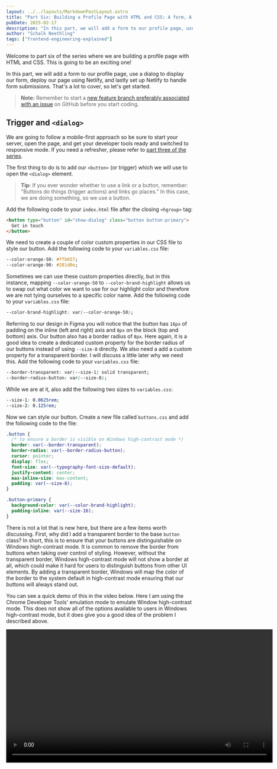 ```yaml
---
layout: ../../layouts/MarkdownPostLayout.astro
title: "Part Six: Building a Profile Page with HTML and CSS: A form, A Dialog, and Netlify"
pubDate: 2025-02-17
description: "In this part, we will add a form to our profile page, use a dialog to display our form, deploy our page using Netlify, and set up Netlify to handle form submissions."
author: "Schalk Neethling"
tags: ["frontend-engineering-explained"]
---
```



Welcome to part six of the series where we are building a profile page with HTML and CSS. This is going to be an exciting one!

In this part, we will add a form to our profile page, use a dialog to display our form, deploy our page using Netlify, and lastly set up Netlify to handle form submissions. That's a lot to cover, so let's get started.

> **Note:** Remember to start a [new feature branch preferably associated with an issue](https://github.com/schalkneethling/profile/issues/24) on GitHub before you start coding.

## Trigger and `<dialog>`

We are going to follow a mobile-first approach so be sure to start your server, open the page, and get your developer tools ready and switched to responsive mode. If you need a refresher, please refer to [part three of the series](build-a-profile-page-html-css-part3-wrap-up#mobile-first).

The first thing to do is to add our `<button>` (or trigger) which we will use to open the `<dialog>` element.

> **Tip:** If you ever wonder whether to use a link or a button, remember: "Buttons do things (trigger actions) and links go places." In this case, we are doing something, so we use a button.

Add the following code to your `index.html` file after the closing `<hgroup>` tag:

```html
<button type="button" id="show-dialog" class="button button-primary">
  Get in touch
</button>
```

We need to create a couple of color custom properties in our CSS file to style our button. Add the following code to your `variables.css` file:

```css
--color-orange-50: #ffb657;
--color-orange-90: #281d0e;
```

Sometimes we can use these custom properties directly, but in this instance, mapping `--color-orange-50` to `--color-brand-highlight` allows us to swap out what color we want to use for our highlight color and therefore we are not tying ourselves to a specific color name. Add the following code to your `variables.css` file:

```css
--color-brand-highlight: var(--color-orange-50);
```

Referring to our design in Figma you will notice that the button has `16px` of padding on the inline (left and right) axis and `8px` on the block (top and bottom) axis. Our button also has a border radius of `8px`. Here again, it is a good idea to create a dedicated custom property for the border radius of our buttons instead of using `--size-8` directly. We also need a add a custom property for a transparent border. I will discuss a little later why we need this. Add the following code to your `variables.css` file:

```css
--border-transparent: var(--size-1) solid transparent;
--border-radius-button: var(--size-8);
```

While we are at it, also add the following two sizes to `variables.css`:

```css
--size-1: 0.0625rem;
--size-2: 0.125rem;
```

Now we can style our button. Create a new file called `buttons.css` and add the following code to the file:

```css
.button {
  /* to ensure a border is visible on Windows high-contrast mode */
  border: var(--border-transparent);
  border-radius: var(--border-radius-button);
  cursor: pointer;
  display: flex;
  font-size: var(--typography-font-size-default);
  justify-content: center;
  max-inline-size: max-content;
  padding: var(--size-8);
}

.button-primary {
  background-color: var(--color-brand-highlight);
  padding-inline: var(--size-16);
}
```

There is not a lot that is new here, but there are a few items worth discussing. First, why did I add a transparent border to the base `button` class? In short, this is to ensure that your buttons are distinguishable on Windows high-contrast mode. It is common to remove the border from buttons when taking over control of styling. However, without the transparent border, Windows high-contrast mode will not show a border at all, which could make it hard for users to distinguish buttons from other UI elements. By adding a transparent border, Windows will map the color of the border to the system default in high-contrast mode ensuring that our buttons will always stand out.

You can see a quick demo of this in the video below. Here I am using the Chrome Developer Tools' emulation mode to emulate Window high-contrast mode. This does not show all of the options available to users in Windows high-contrast mode, but it does give you a good idea of the problem I described above.

<Video videoSrc="/profile-tutorial/adding-border-transparent.mp4" width="720" />

If you were quick, you might have noticed that switching to forced colors (high-contrast) mode surfaced a bug in our implementation! If you did not, take another look and focus specifically on the LinkTree component. Our icons disappear in high-contrast mode. This is why it is so important to always test our work in various configurations such as high-contrast mode to ensure that our designs are accessible to all users.

Why is this happening? This is because we are setting our icons using the `background-image` property in CSS and in high-contrast mode, the `background-image` property is forced to `none`. As a result, our icons disappear. I was a little sneaky here in order to demonstrate three things:

1. Do not rely on icons (or color) alone whenever possible.
2. You now know how to set an SVG (or other image format) as a background image and you know when not to do so. **Note:** When used with descriptive text, the icons being hidden in high-contrast mode is not a problem.
3. If you must use icons by themselves, embed the SVG directly in the HTML.

> We will address this bug at the end of this post, but feel free to give it a go yourself.

Back to our button. I set the `cursor` to `pointer` (the little hand with a pointing finger icon) as this is what users expect when hovering over a button. I also like to set the `display` of my buttons to `flex` as this opens up several possibilities you will most likely reach for when styling buttons.

1. If you want to center the content inside the button, you can do so with `justify-content: center;` and `align-items: center;` if needed.
2. If you want to add an icon to your button, you can easily set the desired gap between the icon and the text and,
3. If you want to be able to have an icon either at the start or the end, you can easily accomplish this using `flex-direction: row-reverse;`.

The `max-inline-size: max-content` style is not required and can be omitted depending on your design requirements. In this instance, it felt like the appropriate style for the button. I then ensure that the `font-size` matches the design and give the button a base `padding` of `0.5rem`.

In the primary button class, we merely override the `background-color` and `padding-inline` to match our design. We are not done yet though. While the design does not show it, we need to also take care of a couple of interaction states. Add the following code to your `buttons.css` file:

```css
.button:focus-visible {
  border-color: var(--color-neutral-10);
  outline: var(--size-2) solid var(--color-neutral-80);
  outline-offset: var(--size-2);
}

.button-primary:hover,
.button-primary:focus {
  background-color: var(--color-orange-30);
}
```

We start by defining a global rule for the `focus-visible` state. This selector allows us top apply a specific style when an element (a button in this instance) is focused _and_ the browser has determined that the user is not using a pointing device such as a keyboard. To [quote from the specification](https://drafts.csswg.org/selectors/#the-focus-visible-pseudo):

> While the :focus pseudo-class always matches the currently-focused element, UAs only sometimes visibly indicate focus (such as by drawing a “focus ring”), instead using a variety of heuristics to visibly indicate the focus only when it would be most helpful to the user. The :focus-visible pseudo-class matches a focused element (or pseudo-element) in these situations only, allowing authors to change the appearance of the focus indicator without changing when a focus indicator appears.

To test this, use the <kbd>tab</kbd> key on your keyboard to move focus to the button. The second set of style rules when then apply when the button is hovered over or focused. To test these you will need to exit out of the mobile view as mobile devices do not have a hover state.

Let's add the `<dialog>` element to our page. Add the following code to your `index.html` file after the closing `</main>` tag:

<BaselineStatus id="dialog" />

```html
<dialog id="dialog-contact-form"></dialog>
```

That is pretty much it to be honest, the browser takes care of most of the rest. There are however a few things we need to do. I want to pause for a moment here and set expectations. I will not do a deep dive into the `<dialog>` element here. If you wish to learn all of the details along with when and when not to use the `<dialog>` element, I recently wrote a [detailed post on the `<dialog>` element](html-dialog-native-solution-for-accessible-modal-interactions).

To open the dialog, we need to add a little JavaScript. Create a new folder called `js` and a file called `dialog.js` and add the following code to the file:

```js
const dialogForm = document.querySelector("#dialog-contact-form");
const trigger = document.querySelector("#show-dialog");

trigger.addEventListener("click", () => {
  dialogForm.showModal();
});
```

Just before the closing `<body>` tag in your `index.html` file, add the following code to import the JavaScript file:

```html
<script src="/js/dialog.js"></script>
```

This is a very simple script. We first get a reference to the dialog element and the trigger button. We then add an event listener to the trigger button that listens for a `click` event. When the button is clicked, we call the `showModal()` method on the dialog element. This method is what opens the dialog. If you try it out now, the dialog should open when you click the button. The dialog will also receive focus _and_ if you press the escape key, the dialog will close and move focus back to the element that opened the dialog. These are all things you as a developer would have to implement yourself if you were to create a dialog before the `<dialog>` element was introduced.

It is also advisable to add a button to the dialog to close it. To enable this, we will need a bit of HTML and CSS, no JavaScript. Add the following code to your `index.html` file inside the `<dialog>` element:

```html
<dialog id="dialog-contact-form">
  <form method="dialog">
    <button class="button button-close" type="submit">
      <svg
        xmlns="http://www.w3.org/2000/svg"
        width="16"
        height="16"
        fill="currentColor"
        viewBox="0 0 16 16"
        role="img"
      >
        <path
          d="M2.146 2.854a.5.5 0 1 1 .708-.708L8 7.293l5.146-5.147a.5.5 0 0 1 .708.708L8.707 8l5.147 5.146a.5.5 0 0 1-.708.708L8 8.707l-5.146 5.147a.5.5 0 0 1-.708-.708L7.293 8z"
        />
      </svg>
      <span class="visually-hidden">Close dialog</span>
    </button>
  </form>
</dialog>
```

The first thing to notice is that the form has a `method` attribute set to `dialog`. This is a new value for the `method` attribute and has special meaning to the browser. It essentially tells that browser that when this form is submitted, there is no data to submit and it should instead close the dialog that matches the current context. As such, all that the form contains is a button with a `type` of `submit`. You will also notice that we embed the SVG in the HTML here as we are relying on the icon alone and do not want it to disappear in high-contrast mode. We also add a `visually-hidden` class to the text that reads "Close dialog". You will remember from an earlier post that this class is used to hide text visually but keep it available to screen readers.

> **Note:** Now that we have add an interactive element (the close button) to the `<dialog>` element, you will notice that it receives focus and not the dialog itself. This is as intended and is done by the browser using internal heuristics.

When you open the dialog now, you will see the close button. If you click the button, the dialog will close as expected. There is something else that is added when a dialog is shown like this. The browser will add a backdrop behind the dialog and also make the page content inert. This means that the user cannot interact with the page content until they close the dialog. You can test this by trying to click any of the links in the LinkTree while the dialog is open.

While the backdrop isn't visible yet, we have full control over its styling. Add the following code to your `variables.css` file:

```css
--dialog-backdrop: rgba(0 0 0 / 50%);
```

Then add a new CSS file called `dialog.css` and add the following code to the file:

```css
dialog::backdrop {
  background: rgba(0 0 0 / 50%);
}
```

Remember to import it into the main CSS file. I kept this simple, but feel free to experiment and find a style you like. If you open the dialog now, you will see a semi-transparent black backdrop behind the dialog. This adds a good visual cue to the user and wraps up the `<dialog>`.

## The Contact Form

Before we add the contact form, let's add a heading to our dialog. We will also associate the heading with the dialog element itself so that this dialog will be uniquely identifiable to screen readers. Add the following code to your `index.html` file inside the `<dialog>` element, just after the previous `<form>` element:

```html
<h2 id="dialog-contact-form-title">Get in touch</h2>
```

Now update the `<dialog>` element to include the `aria-labelledby` attribute and associate it with the heading we just added. Add the following code to your `index.html` file inside the `<dialog>` element:

```html
<dialog
  aria-labelledby="dialog-contact-form-title"
  id="dialog-contact-form"
></dialog>
```

Onto the form. Add the following code to your `index.html` file inside the `<dialog>` element, just after the previous `<h2>` element:

```html
<form name="contact" method="post" action="/">
  <fieldset>
    <legend>Enter your details (all fields are required)</legend>

    <div class="form-group">
      <label for="name">Name</label>
      <input type="text" id="name" name="name" required />
    </div>

    <div class="form-group">
      <label for="email">Email</label>
      <input type="email" id="email" name="email" required />
    </div>

    <div class="form-group">
      <label for="message">Message</label>
      <textarea rows="5" id="message" name="message" required></textarea>
    </div>

    <button type="submit" class="button button-primary">Send message</button>
  </fieldset>
</form>
```

Because we will be sending data somewhere, we are using the `POST` method for the form. We also set the `action` attribute to `/` which is the root of our site. This is a placeholder for now, but we will update this later when we set up Netlify to handle form submissions. Next, we wrap the form elements in a `fieldset` element (as these all make up a cohesive unit) and add a `legend` element to provide a descriptive title for the form. We also take the opportunity to ensure that the user understands that all of the fields are required in order to submit the form.

We wrap each group of fields in a `div` element with a class of `form-group`. This is a little utility I use a lot that we will add to our CSS in a moment. We also add a `label` element for each input field. The `for` attribute of the `label` element is associated with the `id` attribute of the form field. This is important for screen readers as it allows them to associate the label with the form field. We also set the `required` attribute on each form field to ensure that the user cannot submit the form without filling in all of the fields.

Lastly we add a submit button to the form. This button is styled the same as our other buttons and has a `type` of `submit`. This is important as it tells the browser that this button should submit the form when clicked. If you click the button now, the form will submit and the page will refresh, but nothing is happening just yet.

Let's add the CSS for the `form-group` utility class to our `utils.css` file:

```css
/**
 * A utility class used on a wrapper element such as a `div` to group two form elements
 * commonly a label and an input.
 * - Sets the display to grid.
 * - Sets the a 0.25rem gap between the elements.
 * - Sets the margin block end to 0.5rem.
 */
.form-group {
  display: grid;
  gap: var(--size-4);
  margin-block-end: var(--size-8);
}
```

Let us tighten this all up some more by taking it from the top. On small screen devices such as phones, we probably want to dialog to take over the entire display. To do this, add the following to your `dialog.css` file:

```css
@media screen and (width < 48rem) {
  dialog {
    block-size: 100vh;
    inline-size: 100vw;
  }
}
```

This is where we are going to start encountering the idea of shared-first CSS. We are still using a mobile-first approach as these two approaches are not mutually exclusive but can work really well together.

> **Tip:** You can read all about the [shared-first approach for CSS](https://www.mgrossklaus.de/notes/2023-02-18-mobile-first-versus-shared-first-css/) on the blog of my colleague [Michael Großklaus](https://www.mgrossklaus.de/).

Next we want our close button to be positioned to the right (or end) of the dialog. We could use absolute positioning, but we can achieve the same with Flexbox. Add the following code to your `dialog.css` file:

```css
[method="dialog"] {
  display: flex;
  justify-content: end;
}
```

We select the appropriate `<form>` element by using an attribute selector that we know will be unique to the form containing the close button. By setting the `display` of the form to `flex` and the `justify-content` to `end`, the button will be pushed to the end of the dialog. We are also using a local property value here and as a result this will adjust appropriately should the writing orientation change from left-to-right to right-to-left.

Next we want to remove a bit of margin from the heading so, let's start by giving it a class:

```html
<h2 class="dialog-heading" id="dialog-contact-form-title">Get in touch</h2>
```

Then add the following code to your `dialog.css` file:

```css
.dialog-heading {
  margin-block-end: 0;
}
```

Next, let's cleanup the `fieldset` and legend a little. Add the following to `forms.css`:

```css
fieldset {
  border: 0;
  padding-inline: 0;
}

legend {
  margin-block-end: var(--size-8);
}
```

And lastly, let's add some spacing between the form fields and the submit button. Add the following to `forms.css`:

```css
dialog .button {
  margin-block-start: var(--size-16);
}
```

Great! Now our dialog is looking pretty good. If you open the dialog now, you will see that it takes up the entire screen on small devices and that the close button is positioned to the right of the dialog. The form is also looking good. Go head and switch over to a larger viewport size as as the iPad Mini (1024px by 768px).

When you open the dialog now, you will see that the dialog is not taking up the entire screen. This demonstrates the shared-first approach to CSS. Instead of setting the previous rules as the default for the `<dialog>` and then needing to override it for larger viewports, we specifically targeted smaller viewports and so, when we switch to a larger viewport, the style rules are simply no longer applied.

However, you will notice that our trigger button is not aligned correctly. Because we used grid on the container, this is an easy fix. Add the following to your `about.css` file:

```css
@media screen and (width > 47.9375rem) {
  .about-me-header {
    place-items: center;
  }
}
```

Here again, we can see that there is nothing to override on smaller viewport (or from smaller viewports), we are specifically targeting larger viewports. the `<dialog>` does feel a little cramped so, let's change that:

```css
@media screen and (width > 47.9375rem) {
  dialog {
    inline-size: 30rem;
  }
}
```

One small tweak to make the `<dialog>` pop a little on these larger viewports. Add the following custom property to your `variables.css` file:

```css
--dialog-box-shadow: 0 0 1rem rgba(0 0 0 / 30%);
```

Then add the following to your `dialog.css` file:

```css
@media screen and (width > 47.9375rem) {
  dialog {
    box-shadow: var(--dialog-box-shadow);
    inline-size: 30rem;
  }
}
```

> **Note:** But what are we sharing? We are sharing the CSS properties that are not dependent on the viewport size. This is a very simple example, but as you start to build more complex layouts, you will find that you can share a lot more than you might initially think. In fact, you could clean things up a little and move the styling for the backdrop into the media query targeting larger viewports as it is not needed on smaller viewports where the dialog takes up the entire screen. In other words, these styles are note technically needed to be shared.

## Deploying to Netlify

Now that we have everything ready, let's deploy our site to Netlify. If you do not have a Netlify account, you can sign up for free at [netlify.com](https://www.netlify.com/) using your GitHub account. Once you have signed up, we first need to [push out latest changes to GitHub and merge everything to `main`](https://github.com/schalkneethling/profile/pull/26).

> **Note:** If you chose to not go the GitHub route, you can use [Netlify Drop and drag and drop your folder](https://app.netlify.com/drop) to deploy it. I would highly encourage you to explore doing this using GitHub as it will make your life a lot easier in the long run.

Once you have signed up and merged everything into `main`, log into Netlify and click the "Add new site" button and select, "Import existing project" from the dropdown. On the next screen choose GitHub. A window will open where you will have to authorize Netlify and give it access to your GitHub repositories. You can choose to give it access to all of your repositories or only choose the repository containing your profile page.

Once you see the repository in the list, click on it. You can leave everything at the default settings or choose a custom name for your site. Once you are ready, click on the deploy button. On the next page you will see the build process happening. Once the build is complete, you will see a link to your site. Click on the link to open your site in a new tab.

Whoa! Your page is live on the internet. Give yourself a pat on the back. Well done.

### Netlify Forms

> **Note:** On the free plan you get 100 form submissions per month. One this is exceeded you will need to upgrade to one of the paid plans. You can find more information on the [Netlify pricing page](https://www.netlify.com/pricing/).

Now, in the sidebar you will see a link called forms. When you click on this link you will be taken to a page where you can enable form detection for the site. Go ahead and do so. With forms support enabled, we can finish the remaining steps.

> **Tip:** There are a few ways you can handle form submissions with Netlify. While we will do so using JavaScript, there are also simpler and much more involved options. Please refer to the [Netlify forms documentation](https://docs.netlify.com/forms/setup/) to learn more about the options available to you.

We will start by adding the `data-netlify="true"` attribute to the form element. This is what tells Netlify that this form should be handled by their form submission service. Add the following to your `index.html` file as part of the contact form's `<form>` element:

> **Reminder:** Remember to create a new feature branch before continuing.

```html
<form name="contact" method="post" action="/" data-netlify="true"></form>
```

Next, in the `js` folder add a file named `form-handler.js` and add the following code to the file:

```js
const form = document.querySelector("[name='contact']");

form.addEventListener("submit", async (event) => {
  event.preventDefault();

  try {
    const formData = new FormData(form);
    const response = await fetch(form.getAttribute("action"), {
      method: "POST",
      headers: { "Content-Type": "application/x-www-form-urlencoded" },
      body: new URLSearchParams(formData).toString(),
    });

    if (response && response.ok) {
      form.reset();
    }
  } catch (error) {
    console.error(error);
  }
});
```

Next, import the JavaScript file inside your `index.html`:

```html
<script src="/js/form-handler.js"></script>
```

This series is not about JavaScript, but I do not want you to walk away feeling that you do not have any idea what you just did so, let's walk through the code. We start by getting a reference to the form element. We then add an event listener to the form that listens for a `submit` event. When the form is submitted, we prevent the default behavior of the form (which is to submit the form and refresh the page). We then create a new `FormData` object from the form and send it to the server using the `fetch` API.

Because things can go wrong when we do this, we wrap everything in a `try...catch` block. If everything goes well, we reset the form. If something goes wrong, the code inside the `catch` will be executed which will log the error to the console (**Note:** This is not something you want to do on a production website).

We can do little bit more though, right? Let's add a little feedback to the user. Add the following code to your `index.html` file between the heading and the form:

```html
<p class="form-success" hidden>
  Your information has been successfully submitted. Thank you.
</p>
<p class="form-critical" hidden>
  Oh no! Something went wrong. Please try again.
</p>
```

Here we use the HTML `hidden` attribute to hide both of these elements by default. We will show one or the other based on the outcome of the form submission. Next, update the `form-handler.js` file to show the appropriate message based on the outcome of the form submission:

```js
const form = document.querySelector("[name='contact']");

form.addEventListener("submit", async (event) => {
  event.preventDefault();

  const formCritical = document.querySelector(".form-critical");
  const formSuccess = document.querySelector(".form-success");

  formSuccess.hidden = true;
  formCritical.hidden = true;

  try {
    const formData = new FormData(form);
    const response = await fetch(form.getAttribute("action"), {
      method: "POST",
      headers: { "Content-Type": "application/x-www-form-urlencoded" },
      body: new URLSearchParams(formData).toString(),
    });

    if (response && response.ok) {
      form.reset();
      formSuccess.hidden = false;
    }
  } catch (error) {
    formCritical.hidden = false;
  }
});
```

Here we get references to the success and error messages and hide them in case one of them is currently shown. We then show the appropriate message based on the outcome of the form submission. If the form submission is successful, we show the success message. If something goes wrong, we show the error message. We have now also removed the `console.error` which is not something you want to show to users, even if it is hidden in the developer tools.

Let's add some CSS to make those message a bit more presentable. Add the following custom properties to your `variables.css` file:

```css
--color-green-90: #054e3b;
--color-green-10: #d1fae5;

--color-red-90: #450a0a;
--color-red-10: #fecaca;

--color-success-light: var(--color-green-10);
--color-success-dark: var(--color-green-90);

--color-critical-light: var(--color-red-10);
--color-critical-dark: var(--color-red-90);

--border-success: var(--size-1) solid var(--color-success-dark);
--border-critical: var(--size-1) solid var(--color-critical-dark);
```

The inside `forms.css` add the following code:

```css
.form-critical,
.form-success {
  padding-block: var(--size-4);
  padding-inline: var(--size-8);
}

.form-critical {
  background-color: var(--color-critical-light);
  border: var(--border-critical);
  color: var(--color-critical-dark);
}

.form-success {
  background-color: var(--color-success-light);
  border: var(--border-success);
  color: var(--color-success-dark);
}
```

Because of how Netlify Forms work (it requires a build process on Netlify) we cannot test this locally. Because what we are building here is not mission critical and the world will not blow up if our form does not work, we can go ahead and commit, push, and merge our work. If you are deploying from GitHub, then a deployment will automatically be kicked of as soon as you merge to `main`. If you are using Netlify Drop, you can drag and drop your folder again to deploy the changes.

In both instances, keep and eye on your deployment status using the site's dashboard. Once the deployment has succeeded, go ahead and try to send yourself a message. If all goes well 🤞 you should see the success message show up and the form being reset. Go back to Netlify and click on the link to your forms in the sidebar.

Under active forms you should see one called "contact". Depending on how many times you submitted the form, there will be one or more submissions. Click on the form and you will be shown a list of submissions. Clicking on any of these will show the details of the message. You can also delete message from there or mark them as spam.

> **Tip:** You can also set up various types of notification for form submissions if you do not always want to check your messages using the Netlify admin. You can learn more about this in the [Netlify forms documentation](https://docs.netlify.com/forms/notifications/).

Wow! We have achieved a lot in this post and over the course of the series. There is one more thing to do. Let's fix the bug with those icons in our LinkTree component. Remember to pull down everything so your `main` branch is in sync with the remote. Then create a new feature branch and let's get started.

## Fixing the LinkTree Icons

Because you may want to refer back to how we did the icons as background images, we will keep the `icons.css` file around and simply remove the import from `main.css`. Once you have done this, you will notice that the icons are no longer visible, as expected. Inside your `index.html` file, update all of the links in the LinkTree to resemble the one below:

````html
<li>
  <a
    class="linktree-link"
    href="https://github.com/schalkneethling"
    rel="external"
  >
    <svg width="25" height="24" fill="none" xmlns="http://www.w3.org/2000/svg">
      <g clip-path="url(#a)">
        <path
          d="M20.03 7.095a5.605 5.605 0 0 0-.505-4.47.75.75 0 0 0-.65-.375 5.601 5.601 0 0 0-4.5 2.25h-2.25a5.601 5.601 0 0 0-4.5-2.25.75.75 0 0 0-.65.375 5.604 5.604 0 0 0-.504 4.47A5.45 5.45 0 0 0 5.75 9.75v.75a5.255 5.255 0 0 0 4.541 5.2A3.731 3.731 0 0 0 9.5 18v.75H7.25A2.25 2.25 0 0 1 5 16.5a3.75 3.75 0 0 0-3.75-3.75.75.75 0 1 0 0 1.5A2.25 2.25 0 0 1 3.5 16.5a3.75 3.75 0 0 0 3.75 3.75H9.5v1.5a.75.75 0 1 0 1.5 0V18a2.25 2.25 0 0 1 4.5 0v3.75a.75.75 0 1 0 1.5 0V18c0-.833-.278-1.643-.791-2.3a5.255 5.255 0 0 0 4.541-5.2v-.75a5.451 5.451 0 0 0-.72-2.655Zm-.78 3.405a3.75 3.75 0 0 1-3.75 3.75H11a3.75 3.75 0 0 1-3.75-3.75v-.75c.01-.75.234-1.482.647-2.107A.75.75 0 0 0 8 6.922a4.107 4.107 0 0 1 .074-3.149 4.114 4.114 0 0 1 3.03 1.881.75.75 0 0 0 .63.346h3.032a.75.75 0 0 0 .632-.346 4.112 4.112 0 0 1 3.03-1.88 4.108 4.108 0 0 1 .072 3.148.758.758 0 0 0 .094.717c.417.626.645 1.359.656 2.111v.75Z"
          fill="currentColor"
        />
      </g>
      <defs>
        <clipPath id="a">
          <path fill="#fff" transform="translate(.5)" d="M0 0h24v24H0z" />
        </clipPath>
      </defs>
    </svg>
    <span class="visually-hidden">Collaborate with me on GitHub</span>
  </a>
</li>
````

All I did here was to embed the SVG directly inside the anchor element. You will notice that the color of the icons are not quite what we had and need. When a link has not yet been visited it is a bright blue, and if we clicked on any of the links before, it has a purple color. This is because we previous controlled this using the `background-color` property in combination with the `mask-image` property. We can still control the color of the icon using CSS. Add the following code to your `variables.css` file:

```css
--color-link-color: var(--color-brand-primary);
```

Then add the following code to your `main.css` file:

```css
a:link,
a:visited {
  color: var(--color-link-color);
  text-decoration: none;
}
```

And let's have a little fun to close out this post. Add the following to `main.css` just after the code from above:

```css
a:hover svg,
a:focus svg {
  scale: 1.2;
  transition: scale 0.2s ease-in-out;
}
```

This will scale the icon up by 20% when you hover over it or focus on it. This is a nice little touch that adds a bit of interactivity to the page. Also go ahead and test your changes using forced colors mode using your Chrome developer tools or your testing method of choice. If you are happy with the end result, go ahead and commit, push, and merge your changes.

---

And that is it for this post. I hope you learned a lot over the past six posts and please do share your pages with me using either [Mastodon](https://hachyderm.io/@schalkneethling), [BlueSky](https://bsky.app/profile/schalkneethling.com), or [LinkedIn](https://www.linkedin.com/in/schalkneethling/). I would love to see what you made. Now the big question. Is this it? Well, sort off. There will be one more post in this series in which I will cover some formatting and linting tools that will make your life and code a little easier.

I will also give you a quick whirlwind introduction to end-to-end testing using Playwright. Until then, happy coding and remember to always be kind to yourself and others.
